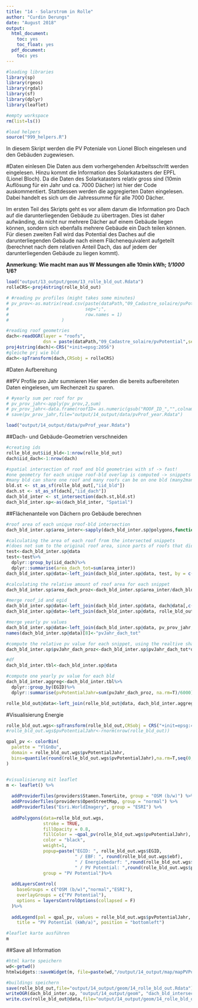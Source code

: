 ```yaml
---
title: "14 - Solarstrom in Rolle"
author: "Curdin Derungs"
date: "August 2018"
output:
  html_document:
    toc: yes
    toc_float: yes
  pdf_document:
    toc: yes
---
```


```r
#loading libraries
library(sp)
library(rgeos)
library(rgdal)
library(sf)
library(dplyr)
library(leaflet)

#empty workspace
rm(list=ls())

#load helpers
source("999_helpers.R")
```

In diesem Skript werden die PV Poteniale von Lionel Bloch eingelesen und den Gebäuden zugewiesen.   


#Daten einlesen
Die Daten aus dem vorhergehenden Arbeitsschritt werden eingelesen. Hinzu kommt die Information des Solarkatasters der EPFL (Lionel Bloch). Da die Daten des Solarkatasters relativ gross sind (10min Auflösung für ein Jahr und ca. 7000 Dächer) ist hier der Code auskommentiert. Stattdessen werden die aggregierten Daten eingelesen. Dabei handelt es sich um die Jahressumme für alle 7000 Dächer.

Im ersten Teil des Skripts geht es vor allem darum die Information pro Dach auf die darunterliegenden Gebäude zu übertragen. Dies ist daher aufwänding, da nicht nur mehrere Dächer auf einem Gebäude liegen können, sondern sich ebenfalls mehrere Gebäude ein Dach teilen können. Für diesen zweiten Fall wird das Potential des Daches auf die darunterliegenden Gebäude nach einem Flächenequivalent aufgeteilt (berechnet nach dem relativen Anteil Dach, das auf jedem der darunterliegenden Gebäude zu liegen kommt).

__Anmerkung: Wie macht man aus W Messungen alle 10min kWh; *1/1000 *1/6?__

```r
load("output/13_output/geom/13_rolle_bld_out.Rdata")
rolleCRS<-proj4string(rolle_bld_out)

# #reading pv profiles (might takes some minutes)
# pv_prov<-as.matrix(read.csv(paste(dataPath,"09_Cadastre_solaire/pvPotential/pvProfiles.csv",sep=""),
#                             sep=";", 
#                             row.names = 1)
#                    )

#reading roof geometries
dach<-readOGR(layer = "roofs", 
              dsn = paste(dataPath,"09_Cadastre_solaire/pvPotential",sep=""))
proj4string(dach)<-CRS("+init=epsg:2056")
#gleiche prj wie bld
dach<-spTransform(dach,CRSobj = rolleCRS)
```

#Daten Aufbereitung

##PV Profile pro Jahr summieren
Hier werden die bereits aufbereiteten Daten eingelesen, um Rechenzeit zu sparen.
```r
# #yearly sum per roof for pv
# pv_prov_jahr<-apply(pv_prov,2,sum)
# pv_prov_jahr<-data.frame(roofID= as.numeric(gsub("ROOF_ID_","",colnames(pv_prov))),pvJahr=pv_prov_jahr)
# save(pv_prov_jahr,file="output/14_output/data/pvProf_year.Rdata")

load("output/14_output/data/pvProf_year.Rdata")
```

##Dach- und Gebäude-Geometrien verschneiden

```r
#creating ids
rolle_bld_out$iid_bld<-1:nrow(rolle_bld_out)
dach$iid_dach<-1:nrow(dach)

#spatial intersection of roof and bld geometries with sf -> fast!
#one geometry for each unique roof-bld overlap is computed -> snippets
#many bld can share one roof and many roofs can be on one bld (many2many)
bld.st <- st_as_sf(rolle_bld_out[,"iid_bld"])
dach.st <- st_as_sf(dach[,"iid_dach"])
dach_bld_inter <- st_intersection(dach.st,bld.st)
dach_bld_inter.sp<-as(dach_bld_inter, "Spatial")
```


##Flächenanteile von Dächern pro Gebäude berechnen
```r
#roof area of each unique roof-bld intersection
dach_bld_inter.sp$area_inter<-sapply(dach_bld_inter.sp@polygons,function(x){x@area})

#calculating the area of each roof from the intersected snippets
#(does not sum to the original roof area, since parts of roofs that did not overlap with a bld were removed)
test<-dach_bld_inter.sp@data
test<-test%>%
  dplyr::group_by(iid_dach)%>%
  dplyr::summarise(area_dach_tot=sum(area_inter))
dach_bld_inter.sp@data<-left_join(dach_bld_inter.sp@data, test, by = c('iid_dach'='iid_dach'))

#calculating the relative amount of roof area for each snippet
dach_bld_inter.sp$area_dach_proz<-dach_bld_inter.sp$area_inter/dach_bld_inter.sp$area_dach_tot

#merge roof_id and egid
dach_bld_inter.sp@data<-left_join(dach_bld_inter.sp@data, dach@data[,c("iid_dach","ROOF_ID")], by = c('iid_dach'='iid_dach'))
dach_bld_inter.sp@data<-left_join(dach_bld_inter.sp@data, rolle_bld_out@data[,c("iid_bld","EGID")], by = c('iid_bld'='iid_bld'))

#merge yearly pv values
dach_bld_inter.sp@data<-left_join(dach_bld_inter.sp@data, pv_prov_jahr, by = c('ROOF_ID'='roofID'))
names(dach_bld_inter.sp@data)[8]<-"pvJahr_dach_tot"

#compute the relative pv value for each snippet, using the realtive share of roof area
dach_bld_inter.sp$pvJahr_dach_proz<-dach_bld_inter.sp$pvJahr_dach_tot*dach_bld_inter.sp$area_dach_proz

#df
dach_bld_inter.tbl<-dach_bld_inter.sp@data

#compute one yearly pv value for each bld
dach_bld_inter.aggreg<-dach_bld_inter.tbl%>%
  dplyr::group_by(EGID)%>%
  dplyr::summarise(pvPotentialJahr=sum(pvJahr_dach_proz, na.rm=T)/6000)

rolle_bld_out@data<-left_join(rolle_bld_out@data, dach_bld_inter.aggreg, by = c('EGID'='EGID'))
```

#Visualisierung Energie

```r
rolle_bld_out.wgs<-spTransform(rolle_bld_out,CRSobj = CRS("+init=epsg:4326"))
#rolle_bld_out.wgs$pvPotentialJahr<-rnorm(nrow(rolle_bld_out))

qpal_pv <- colorBin(
  palette = "YlGnBu",
  domain = rolle_bld_out.wgs$pvPotentialJahr,
  bins=quantile(round(rolle_bld_out.wgs$pvPotentialJahr),na.rm=T,seq(0,1,length.out = 5))
)


#visualisierung mit leaflet
m <- leaflet() %>%
  
  addProviderTiles(providers$Stamen.TonerLite, group = "OSM (b/w)") %>%
  addProviderTiles(providers$OpenStreetMap, group = "normal") %>%
  addProviderTiles("Esri.WorldImagery", group = "ESRI") %>%
  
  addPolygons(data=rolle_bld_out.wgs,
              stroke = TRUE,
              fillOpacity = 0.8, 
              fillColor = ~qpal_pv(rolle_bld_out.wgs$pvPotentialJahr),
              color = "black",
              weight=1,
              popup=paste("EGID: ", rolle_bld_out.wgs$EGID,
                          " / EBF: ", round(rolle_bld_out.wgs$ebf),
                          " / Energiebedarf: ",round(rolle_bld_out.wgs$enerBed_awel),
                          " / PV Potential: ",round(rolle_bld_out.wgs$pvPotentialJahr)),
              group = "PV Potential")%>%
  
  addLayersControl(
    baseGroups = c("OSM (b/w)","normal","ESRI"),
    overlayGroups = c("PV Potential"),
    options = layersControlOptions(collapsed = F)
  )%>%
  
  addLegend(pal = qpal_pv, values = rolle_bld_out.wgs$pvPotentialJahr,
    title = "PV Potential (kWh/a)", position = "bottomleft")

#leaflet karte ausführen
m
```

##Save all Information
```r
#html karte speichern
wd<-getwd()
htmlwidgets::saveWidget(m, file=paste(wd,"/output/14_output/map/mapPVPotential.html",sep=""),selfcontained = T)

#buildings speichern
save(rolle_bld_out,file="output/14_output/geom/14_rolle_bld_out.Rdata")
writeOGR(dach_bld_inter.sp, "output/14_output/geom", "dach_bld_intersect", driver="ESRI Shapefile",overwrite_layer = T)
write.csv(rolle_bld_out@data,file="output/14_output/geom/14_rolle_bld_out.csv")
```


